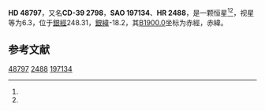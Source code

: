{{Starbox begin
| name = HD 48797
}}
{{Starbox observe
| epoch = [[J2000.0|J2000.0]]
| constell = {{星座名待查}}<ref name=SIMBAD>{{cite web
 | url=http://simbad.u-strasbg.fr/simbad/sim-id?Ident=HR+2488
 | title=Pulsating variable Star
 | publisher=Centre de Données astronomiques de Strasbourg
 | work=SIMBAD
 | accessdate=2012-07-13
 | archive-date=2016-03-17
 | archive-url=https://web.archive.org/web/20160317072902/http://simbad.u-strasbg.fr/simbad/sim-id?Ident=HR+2488
 | dead-url=no
 }}</ref><ref name=DATA>{{cite web
 | url=http://vizier.u-strasbg.fr/viz-bin/VizieR-5?-out.add=.&-source=5050&-corr=PK=HR&-out.max=9999&HR=2488
 | title=VizieR Detailed Page
 | accessdate=2012-07-13
 | archive-date=2016-03-04
 | archive-url=https://web.archive.org/web/20160304203611/http://vizier.u-strasbg.fr/viz-bin/VizieR-5?-out.add=.&-source=5050&-corr=PK=HR&-out.max=9999&HR=2488
 | dead-url=no
 }}</ref>
| 星官 = 
| ra = {{RA|6|43|23.3}}<ref name=SIMBAD /><ref name=DATA />
| dec = {{DEC|-39|11|36}}<ref name=SIMBAD /><ref name=DATA />
| appmag_v = 6.3<ref name=SIMBAD /><ref name=DATA />
}}
{{Starbox character
| class = A8:mDel Del<ref name=SIMBAD /><ref name=DATA />
| b-v = 0.26<ref name=SIMBAD /><ref name=DATA />
| u-b = <ref name=SIMBAD /><ref name=DATA />
| r-i = <ref name=SIMBAD /><ref name=DATA />
| variable = 
}}
{{Starbox astrometry
| radial_v = 
| prop_mo_ra = 10
| parallax = 
| p_error = 
}}
{{Starbox catalog
| names =CD-39 2798，[[SAO星表|SAO]] 197134，[[HD星表|HD]] 48797，[[HR星表|HR]] 2488}}
{{Starbox reference |Simbad=HR+2488}}
{{Starbox end}}

'''HD 48797'''，又名'''CD-39 2798'''，'''SAO 197134'''、'''HR 2488'''，是一颗恒星<ref name=SIMBAD /><ref name=DATA />，视星等为6.3，位于[[銀道座標系|銀經]]248.31，[[銀道座標系|銀緯]]-18.2，其[[B1900.0|B1900.0]]坐标为赤經{{RA|6|40|3}}，赤緯{{DEC|-39|-18.2|31}}。

== 参考文献 ==
{{reflist}}

{{star-stub}}

[[Category:HD和HDE天體|48797]]
[[Category:HR天體|2488]]
[[Category:SAO天體|197134]]
